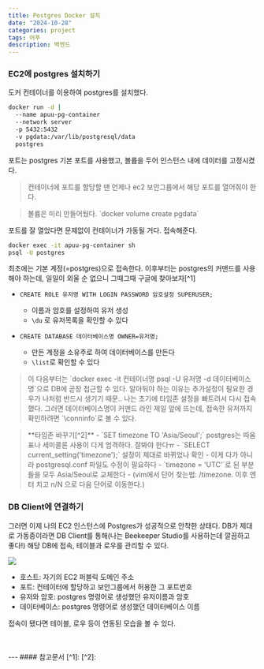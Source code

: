 ```yaml
---
title: Postgres Docker 설치
date: "2024-10-28"
categories: project
tags: 어푸
description: 백엔드
---
```

<HeadingNavigator />

### EC2에 postgres 설치하기

도커 컨테이너를 이용하여 postgres를 설치했다.

```sh
docker run -d |
  --name apuu-pg-container
  --network server
  -p 5432:5432
  -v pgdata:/var/lib/postgresql/data
  postgres
```

포트는 postgres 기본 포트를 사용했고, 볼륨을 두어 인스턴스 내에 데이터를 고정시켰다.
> <label className="red"/>
> 컨테이너에 포트를 할당할 땐 언제나 ec2 보안그룹에서 해당 포트를 열어줘야 한다.

> <label className="green"/>
> 볼륨은 미리 만들어뒀다. `docker volume create pgdata`


포트를 잘 열었다면 문제없이 컨테이너가 가동될 거다. 접속해준다.
```sh
docker exec -it apuu-pg-container sh
psql -U postgres
```

최초에는 기본 계정(=postgres)으로 접속한다.
이후부터는 postgres의 커맨드를 사용해야 하는데, 일일이 외울 순 없으니 그때그때 구글에 찾아보자[^1]
- `CREATE ROLE 유저명 WITH LOGIN PASSWORD 암호설정 SUPERUSER;`
  - 이름과 암호를 설정하여 유저 생성
  - `\du` 로 유저목록을 확인할 수 있다

- `CREATE DATABASE 데이터베이스명 OWNER=유저명;`
  - 만든 계정을 소유주로 하여 데이터베이스를 만든다
  - `\list`로 확인할 수 있다

> <label className="green" />
> 이 다음부터는 `docker exec -it 컨테이너명 psql -U 유저명 -d 데이터베이스명`으로 DB에 곧장 접근할 수 있다. 알아둬야 하는 이유는 추가설정이 필요한 경우가 나처럼 반드시 생기기 때문.. 나는 초기에 타임존 설정을 빠트려서 다시 접속했다. 그러면 데이터베이스명이 커맨드 라인 제일 앞에 뜨는데, 접속한 유저까지 확인하려면 `\conninfo`로 볼 수 있다.

> <label className="orange" />
> **타임존 바꾸기[^2]**
> - `SET timezone TO 'Asia/Seoul';`  postgres는 따옴표나 세미콜론 사용이 디게 엄격하다. 잘봐야 한다ㅠ
> - `SELECT current_setting('timezone');` 설정이 제대로 바뀌었나 확인
> - 이게 다가 아니라 postgresql.conf 파일도 수정이 필요하다
> - `timezone = 'UTC'`로 된 부분들을 모두 Asia/Seoul로 교체한다
>   - (vim에서 단어 찾는법: /timezone. 이후 엔터 치고 n/N 으로 다음 단어로 이동한다.)


### DB Client에 연결하기
그러면 이제 나의 EC2 인스턴스에 Postgres가 성공적으로 안착한 상태다. DB가 제대로 가동중이라면 DB Client를 통해(나는 Beekeeper Studio를 사용하는데 깔끔하고 좋다!) 해당 DB에 접속, 테이블과 로우를 관리할 수 있다.

<Img src='/images/2024/beekeeper.png' />

- 호스트: 자기의 EC2 퍼블릭 도메인 주소
- 포트: 컨테이터에 할당하고 보안그룹에서 허용한 그 포트번호
- 유저와 암호: postgres 명령어로 생성했던 유저이름과 암호
- 데이터베이스: postgres 명령어로 생성했던 데이터베이스 이름

접속이 됐다면 테이블, 로우 등이 연동된 모습을 볼 수 있다.

<br/>
<br/>
---
#### 참고문서
[^1]: <Lnk text='Ubuntu 환경에서 Postgres 설치 후 리모트 접속' href='https://yeojin-dev.github.io/blog/postgresql-ubuntu/' />
[^2]: <Lnk text='Postgres Timezone 변경하기' href='https://svrforum.com/svr/922352' />

